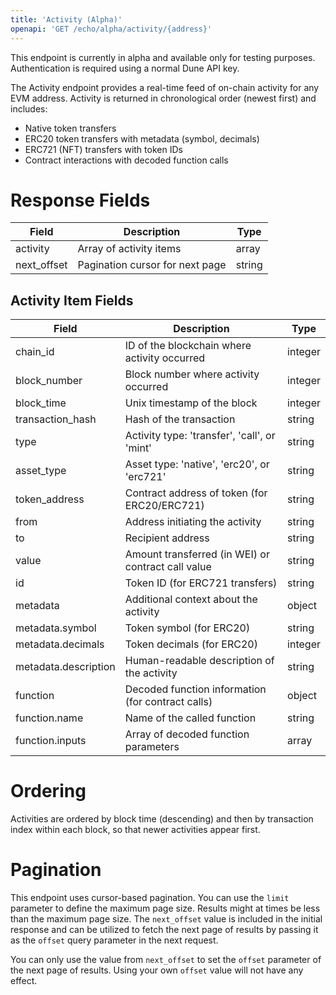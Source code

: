 ```yaml
---
title: 'Activity (Alpha)'
openapi: 'GET /echo/alpha/activity/{address}'
---
```


<Note>
This endpoint is currently in alpha and available only for testing purposes. Authentication is required using a normal Dune API key.
</Note>

The Activity endpoint provides a real-time feed of on-chain activity for any EVM address. Activity is returned in chronological order (newest first) and includes:
- Native token transfers
- ERC20 token transfers with metadata (symbol, decimals)
- ERC721 (NFT) transfers with token IDs
- Contract interactions with decoded function calls

# Response Fields

| Field | Description | Type |
|--------|-------------|------|
| activity | Array of activity items | array |
| next_offset | Pagination cursor for next page | string |

## Activity Item Fields

| Field | Description | Type |
|--------|-------------|------|
| chain_id | ID of the blockchain where activity occurred | integer |
| block_number | Block number where activity occurred | integer |
| block_time | Unix timestamp of the block | integer |
| transaction_hash | Hash of the transaction | string |
| type | Activity type: 'transfer', 'call', or 'mint' | string |
| asset_type | Asset type: 'native', 'erc20', or 'erc721' | string |
| token_address | Contract address of token (for ERC20/ERC721) | string |
| from | Address initiating the activity | string |
| to | Recipient address | string |
| value | Amount transferred (in WEI) or contract call value | string |
| id | Token ID (for ERC721 transfers) | string |
| metadata | Additional context about the activity | object |
| metadata.symbol | Token symbol (for ERC20) | string |
| metadata.decimals | Token decimals (for ERC20) | integer |
| metadata.description | Human-readable description of the activity | string |
| function | Decoded function information (for contract calls) | object |
| function.name | Name of the called function | string |
| function.inputs | Array of decoded function parameters | array |

# Ordering

Activities are ordered by block time (descending) and then by transaction index within each block, so that newer activities appear first.

# Pagination

This endpoint uses cursor-based pagination. You can use the `limit` parameter to define the maximum page size.
Results might at times be less than the maximum page size.
The `next_offset` value is included in the initial response and can be utilized to fetch the next page of results by passing it as the `offset` query parameter in the next request.

<Warning>You can only use the value from `next_offset` to set the `offset` parameter of the next page of results. Using your own `offset` value will not have any effect.</Warning>
